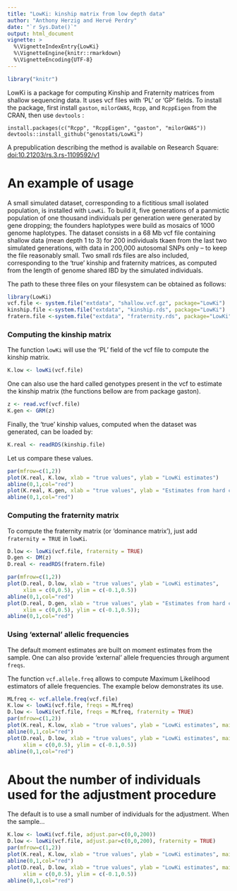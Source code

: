 ```yaml
---
title: "LowKi: kinship matrix from low depth data"
author: "Anthony Herzig and Hervé Perdry"
date: "`r Sys.Date()`"
output: html_document
vignette: >
  %\VignetteIndexEntry{LowKi}
  %\VignetteEngine{knitr::rmarkdown}
  %\VignetteEncoding{UTF-8}
---
```


```r
library("knitr")
```

LowKi is a package for computing Kinship and Fraternity matrices from shallow sequencing data. It uses vcf files with 'PL' or 'GP' fields. 
To install the package, first install `gaston`, `milorGWAS`, `Rcpp`, and `RcppEigen` from the CRAN,
then use `devtools` :

`install.packages(c("Rcpp", "RcppEigen", "gaston", "milorGWAS"))`
`devtools::install_github("genostats/LowKi")`

A prepublication describing the method 
is available on Research Square: [doi:10.21203/rs.3.rs-1109592/v1](https://doi.org/10.21203/rs.3.rs-1109592/v1)

# An example of usage

A small simulated dataset, corresponding to a fictitious small isolated population, is installed with `LowKi`. To build it, five generations of a panmictic population of one thousand individuals per generation were generated by gene dropping; the founders haplotypes were build as mosaics of 1000 genome haplotypes. 
The dataset consists in a 68 Mb vcf file containing shallow data (mean depth 1 to 3) for 200 individuals tkaen from the last two simulated generations, with data in 200,000 autosomal SNPs only – to keep the file reasonably small. Two small rds files are also included, corresponding to the 'true' kinship and fraternity matrices, as computed from the length of genome shared IBD by the simulated individuals.

The path to these three files on your filesystem can be obtained as follows:

```r
library(LowKi)
vcf.file <- system.file("extdata", "shallow.vcf.gz", package="LowKi")
kinship.file <-system.file("extdata", "kinship.rds", package="LowKi")
fratern.file <-system.file("extdata", "fraternity.rds", package="LowKi")
```

### Computing the kinship matrix

The function `lowKi` will use the 'PL' field of the vcf file to compute the kinship matrix.

```r
K.low <- lowKi(vcf.file)
```

One can also use the hard called genotypes present in the vcf to estimate the kinship matrix (the functions bellow are from package gaston).

```r
z <- read.vcf(vcf.file)
K.gen <- GRM(z)
```

Finally, the 'true' kinship values, computed when the dataset was generated, can be loaded by:

```r
K.real <- readRDS(kinship.file)
```

Let us compare these values.
```r
par(mfrow=c(1,2))
plot(K.real, K.low, xlab = "true values", ylab = "LowKi estimates")
abline(0,1,col="red")
plot(K.real, K.gen, xlab = "true values", ylab = "Estimates from hard called genotypes")
abline(0,1,col="red")
```

### Computing the fraternity matrix

To compute the fraternity matrix (or 'dominance matrix'), just add `fraternity = TRUE` in `lowKi`.

```r
D.low <- lowKi(vcf.file, fraternity = TRUE)
D.gen <- DM(z)
D.real <- readRDS(fratern.file)

par(mfrow=c(1,2))
plot(D.real, D.low, xlab = "true values", ylab = "LowKi estimates",
     xlim = c(0,0.5), ylim = c(-0.1,0.5))
abline(0,1,col="red")
plot(D.real, D.gen, xlab = "true values", ylab = "Estimates from hard called genotypes", 
     xlim = c(0,0.5), ylim = c(-0.1,0.5)); 
abline(0,1,col="red")
```

### Using 'external' allelic frequencies

The default moment estimates are built on moment estimates from the sample.
One can also provide 'external' allele frequencies through argument `freqs`. 

The function `vcf.allele.freq`
allows to compute Maximum Likelihood estimators of allele frequencies. 
The example below demonstrates its use.

```r
MLfreq <- vcf.allele.freq(vcf.file)
K.low <- lowKi(vcf.file, freqs = MLfreq)
D.low <- lowKi(vcf.file, freqs = MLfreq, fraternity = TRUE)
par(mfrow=c(1,2))
plot(K.real, K.low, xlab = "true values", ylab = "LowKi estimates", main = "kinship matrix")
abline(0,1,col="red")
plot(D.real, D.low, xlab = "true values", ylab = "LowKi estimates", main = "fraternity matrix",
     xlim = c(0,0.5), ylim = c(-0.1,0.5))
abline(0,1,col="red")
```

# About the number of individuals used for the adjustment procedure

The default is to use a small number of individuals for the adjustment.
When the sample...


```r
K.low <- lowKi(vcf.file, adjust.par=c(0,0,200))
D.low <- lowKi(vcf.file, adjust.par=c(0,0,200), fraternity = TRUE)
par(mfrow=c(1,2))
plot(K.real, K.low, xlab = "true values", ylab = "LowKi estimates", main = "kinship matrix")
abline(0,1,col="red")
plot(D.real, D.low, xlab = "true values", ylab = "LowKi estimates", main = "fraternity matrix",
     xlim = c(0,0.5), ylim = c(-0.1,0.5))
abline(0,1,col="red")
```


